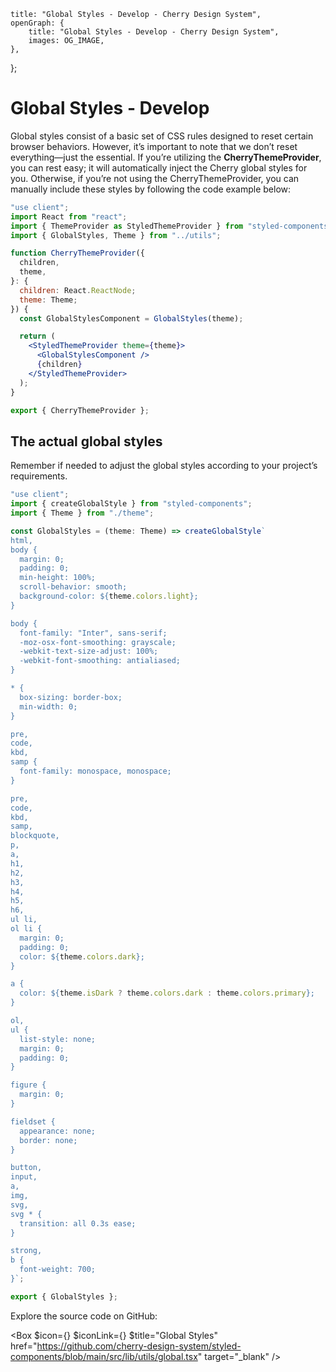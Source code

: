 
	title: "Global Styles - Develop - Cherry Design System",
	openGraph: {
		title: "Global Styles - Develop - Cherry Design System",
		images: OG_IMAGE,
	},
};

# Global Styles - Develop

Global styles consist of a basic set of CSS rules designed to reset certain browser behaviors. However, it’s important to note that we don’t reset everything—just the essential. If you’re utilizing the **CherryThemeProvider**, you can rest easy; it will automatically inject the Cherry global styles for you. Otherwise, if you’re not using the CherryThemeProvider, you can manually include these styles by following the code example below:

```jsx
"use client";
import React from "react";
import { ThemeProvider as StyledThemeProvider } from "styled-components";
import { GlobalStyles, Theme } from "../utils";

function CherryThemeProvider({
  children,
  theme,
}: {
  children: React.ReactNode;
  theme: Theme;
}) {
  const GlobalStylesComponent = GlobalStyles(theme);

  return (
    <StyledThemeProvider theme={theme}>
      <GlobalStylesComponent />
      {children}
    </StyledThemeProvider>
  );
}

export { CherryThemeProvider };
```

## The actual global styles
Remember if needed to adjust the global styles according to your project’s requirements.

```jsx
"use client";
import { createGlobalStyle } from "styled-components";
import { Theme } from "./theme";

const GlobalStyles = (theme: Theme) => createGlobalStyle`
html,
body {
  margin: 0;
  padding: 0;
  min-height: 100%;
  scroll-behavior: smooth;
  background-color: ${theme.colors.light};
}

body {
  font-family: "Inter", sans-serif;
  -moz-osx-font-smoothing: grayscale;
  -webkit-text-size-adjust: 100%;
  -webkit-font-smoothing: antialiased;
}

* {
  box-sizing: border-box;
  min-width: 0;
}

pre,
code,
kbd,
samp {
  font-family: monospace, monospace;
}

pre,
code,
kbd,
samp,
blockquote,
p,
a,
h1,
h2,
h3,
h4,
h5,
h6,
ul li,
ol li {
  margin: 0;
  padding: 0;
  color: ${theme.colors.dark};
}

a {
  color: ${theme.isDark ? theme.colors.dark : theme.colors.primary};
}

ol,
ul {
  list-style: none;
  margin: 0;
  padding: 0;
}

figure {
  margin: 0;
}

fieldset {
  appearance: none;
  border: none;
}

button,
input,
a,
img,
svg,
svg * {
  transition: all 0.3s ease;
}

strong,
b {
  font-weight: 700;
}`;

export { GlobalStyles };
```
Explore the source code on GitHub:

<Box
	$icon={<IconFile />}
	$iconLink={<IconGitHub />}
	$title="Global Styles"
	href="https://github.com/cherry-design-system/styled-components/blob/main/src/lib/utils/global.tsx"
	target="_blank"
/>
